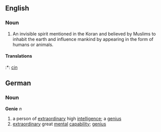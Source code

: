 ==English==
===Noun===
#An invisible spirit mentioned in the Koran and believed by Muslims to inhabit the earth and influence mankind by appearing in the form of humans or animals.

====Translations====
:*{{tr}}: [[cin]]
==German==
===Noun===
'''Genie''' ''n''
# a person of [[extraordinary]] high [[intelligence]]; a [[genius]]
# [[extraordinary]] great [[mental]] [[capability]]; [[genius]]